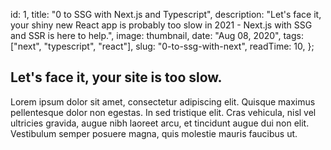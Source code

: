 
  id: 1,
  title: "0 to SSG with Next.js and Typescript",
  description:
    "Let's face it, your shiny new React app is probably too slow in 2021 - Next.js with SSG and SSR is here to help.",
  image: thumbnail,
  date: "Aug 08, 2020",
  tags: ["next", "typescript", "react"],
  slug: "0-to-ssg-with-next",
  readTime: 10,
};


## Let's face it, your site is too slow.

Lorem ipsum dolor sit amet, consectetur adipiscing elit. Quisque maximus pellentesque dolor non egestas. In sed tristique elit. Cras vehicula, nisl vel ultricies gravida, augue nibh laoreet arcu, et tincidunt augue dui non elit. Vestibulum semper posuere magna, quis molestie mauris faucibus ut.

